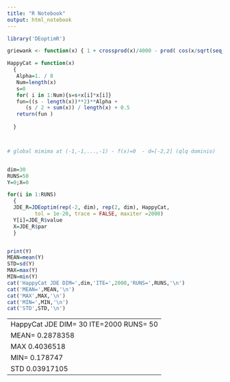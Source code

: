 ---
title: "R Notebook"
output: html_notebook
---
```{r}
library('DEoptimR')

griewank <- function(x) { 1 + crossprod(x)/4000 - prod( cos(x/sqrt(seq_along(x))) )}

HappyCat = function(x)
  {
   Alpha=1. / 8
   Num=length(x)
   s=0
   for( i in 1:Num){s=s+x[i]*x[i]}
   fun=((s - length(x))**2)**Alpha +   
      (s / 2 + sum(x)) / length(x) + 0.5 
   return(fun )
    
  }



# global mimima at (-1,-1,...,-1) - f(x)=0  - d=[-2,2] (qlq dominio)


dim=30
RUNS=50
Y=0;X=0

for(i in 1:RUNS)
  {
  JDE_R=JDEoptim(rep(-2, dim), rep(2, dim), HappyCat,
         tol = 1e-20, trace = FALSE, maxiter =2000)
  Y[i]=JDE_R$value
  X=JDE_R$par
  }


print(Y)
MEAN=mean(Y)
STD=sd(Y)
MAX=max(Y)
MIN=min(Y)
cat('HappyCat JDE DIM=',dim,'ITE=',2000,'RUNS=',RUNS,'\n')
cat('MEAN=',MEAN,'\n')
cat('MAX',MAX,'\n')
cat('MIN=',MIN,'\n')
cat('STD',STD,'\n')


```



---
HappyCat JDE DIM= 30 ITE=2000 RUNS= 50 
MEAN= 0.2878358 
MAX 0.4036518 
MIN= 0.178747 
STD 0.03917105 
---


